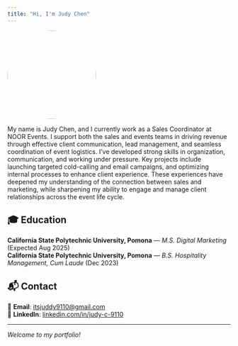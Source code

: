 ---
title: "Hi, I'm Judy Chen"
---

::: center-image
![](images/profile.jpeg){style="border-radius: 50%; width: 200px;"}
:::

::: custom-box
My name is Judy Chen, and I currently work as a Sales Coordinator at NOOR Events. I support both the sales and events teams in driving revenue through effective client communication, lead management, and seamless coordination of event logistics. I’ve developed strong skills in organization, communication, and working under pressure. Key projects include launching targeted cold-calling and email campaigns, and optimizing internal processes to enhance client experience. These experiences have deepened my understanding of the connection between sales and marketing, while sharpening my ability to engage and manage client relationships across the event life cycle.
:::

## 🎓 Education

::: custom-box
**California State Polytechnic University, Pomona** — *M.S. Digital Marketing* (Expected Aug 2025)\
**California State Polytechnic University, Pomona** — *B.S. Hospitality Management, Cum Laude* (Dec 2023)
:::

## 📬 Contact

::: custom-box
📧 **Email**: [itsjuddy9110\@gmail.com](mailto:itsjuddy9110@gmail.com)\
🔗 **LinkedIn**: [linkedin.com/in/judy-c-9110](https://www.linkedin.com/in/judy-c-9110/)
:::

------------------------------------------------------------------------

*Welcome to my portfolio!*
